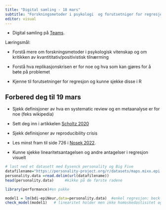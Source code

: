 ```yaml
---
title: "Digital samling - 18 mars"
subtitle: "Forskningsmetoder i psykologi  og forutsetniger for regresjon"
editor: visual
---
```


::: callout-important
-   Digital samling på [Teams](https://teams.microsoft.com/l/meetup-join/19%3ameeting_Y2ViZTUxNTMtY2E4ZC00ZTMzLThhMjktODVkNDJlOTU0ZTAw%40thread.v2/0?context=%7b%22Tid%22%3a%22f8a213d2-8f6c-400d-9e74-4e8b475316c6%22%2c%22Oid%22%3a%22a890ccff-de91-4c38-af4c-d63348992da3%22%7d "Link").
:::

Læringsmål:

-   Forstå mere om forskningsmetoder i psykologisk vitenskap og om kritikken av kvantititativ/positivistisk tilnærming

-   Forstå hva replikasjonskrisen er for noe og hva som kan gjøres for å bøte på problemet

-   Kjenne til forutsetninger for regresjon og kunne sjekke disse i R

## Forbered deg til 19 mars

-   Sjekk definisjoner av hva en systematic review og en metaanalyse er for noe (feks wikipedia)

-   Sett deg inn i artikkelen [Scholtz 2020](https://www.frontiersin.org/articles/10.3389/frma.2020.00001/full "The Use of Research Methods in Psychological Research: A Systematised Review")

-   Sjekk definisjoner av reproducibility crisis

-   Les minst fram til side 726 i [Nosek 2022](https://www.annualreviews.org/doi/abs/10.1146/annurev-psych-020821-114157 "Replicability, Robustness, and Reproducibility in Psychological Science").

-   Kunne sjekke linearitetsantagelsen og andre antagelser i regresjon visuelt

```r
# last ned et datasett med Eysenck personality og Big Five 
datafilename="https://personality-project.org/r/datasets/maps.mixx.epi.bfi.data"  
personality.data =read.delim(url(datafilename))
head(personality.data)     #kikke på de første radene

library(performance)#en pakke

model1 = lm(bdi~epiNeur,data=personality.data)  #enkel regresjon: beck depression forklares av neuroticism (1 av big five)
check_model(model1)   # linearitet holder men ikke homoskedastisitet og heller ikke normalfordelte residualer..
```
